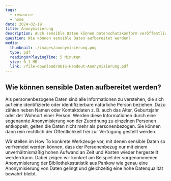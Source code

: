 ```yaml
---
tags:
  - resource
  - home
date: 2024-02-19
title: Anonymisierung
description: Auch sensible Daten können datenschutzkonform veröffentlicht werden. Wir zeigen praktische Tipps auf, mit denen eine gute Balance zwischen einem hohen Datenschutzniveau und einer hohen Datenqualität möglich wird.
question: Wie können sensible Daten aufbereitet werden?
media:
  thumbnail: ./images/anonymisierung.png
  type: pdf
  readingOrPlayingTime: 5 Minuten
  size: 0.1 MB
  link: /file-download/ODIS-Handout-Anonymisierung.pdf
---
```


## Wie können sensible Daten aufbereitet werden?

Als personenbezogene Daten sind alle Informationen zu verstehen, die sich auf eine identifizierte oder identifizierbare natürliche Person beziehen. Dazu zählen neben Namen oder Kontaktdaten z. B. auch das Alter, Geburtsjahr oder der Wohnort einer Person. Werden diese Informationen durch eine sogenannte Anonymisierung von der Zuordnung zu einzelnen Personen entkoppelt, gelten die Daten nicht mehr als personenbezogen. Sie können dann rein rechtlich der Öffentlichkeit frei zur Verfügung gestellt werden.

Wir stellen im How To konkrete Werkzeuge vor, mit denen sensible Daten so verfremdet werden können, dass der Personenbezug nur mit einem unverhältnismäßig hohen Aufwand an Zeit und Kosten wieder hergestellt werden kann. Dabei zeigen wir konkret am Beispiel der vorgenommenen Anonymisierung der Bibliotheksstatistik aus Pankow wie genau eine Anonymisierung von Daten gelingt und gleichzeitig eine hohe Datenqualität bewahrt bleibt.


<PdfEmbed
  filePath="/file-download/ODIS-Handout-Anonymisierung.pdf"
  downloadLinkText="Download Handout"
  mediaMetadata={frontmatter.media}
/>

